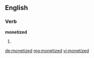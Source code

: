 ==English==

===Verb===
'''monetized'''

# {{past of|monetize}}

[[de:monetized]]
[[mg:monetized]]
[[vi:monetized]]